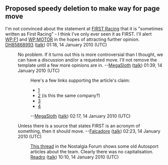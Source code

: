 <article id="25799298" title=Talk:First Racing>
	<talkpage id="25799298" title="Talk:First Racing">
{{WPF1|importance=low|class=stub}}

==Proposed speedy deletion to make way for page move==
I'm not convinced about the statement at [[FIRST Racing]] that it is &quot;sometimes written as First Racing&quot; - I think I've only ever seen it as FIRST. I'll alert [[WP:F1]] and [[WP:MOTOR]] in the hopes of attracting further opinion. [[User:DH85868993|DH85868993]] ([[User talk:DH85868993|talk]]) 01:18, 14 January 2010 (UTC)
:No problem. If it turns out this is more controversial than I thought, we can have a discussion and/or a requested move. I'll not remove the template until a few more opinions are in. --[[User:MegaSloth|MegaSloth]] ([[User talk:MegaSloth|talk]]) 01:39, 14 January 2010 (UTC)
::Here's a few links supporting the article's claim:
::* [http://books.google.co.uk/books?id=B1ErRfjy4I0C&amp;pg=PA265&amp;dq=first-racing+formula-one&amp;lr=&amp;cd=15#v=onepage&amp;q=&amp;f=false]
::* [http://books.google.co.uk/books?id=DIpWAAAAMAAJ&amp;q=first-racing+formula-one&amp;dq=first-racing+formula-one&amp;lr=&amp;cd=29] (is this the same company?)
::* [http://www.grandprix.com/gpe/drv-apimar.html]
::* [http://www.grandprix.com/gpe/cref-divric.html]
::--[[User:MegaSloth|MegaSloth]] ([[User talk:MegaSloth|talk]]) 02:17, 14 January 2010 (UTC)
:Unless there is a source that states FIRST is an acronym of something, then it should move. --[[User:Falcadore|Falcadore]] ([[User talk:Falcadore|talk]]) 02:23, 14 January 2010 (UTC)
::[http://forums.autosport.com/index.php?showtopic=104809 This thread] in the Nostalgia Forum shows some old Autosport articles about the team. Clearly there was no capitalisation. [[User:Readro|Readro]] ([[User talk:Readro|talk]]) 10:10, 14 January 2010 (UTC)
	</talkpage>
</article>